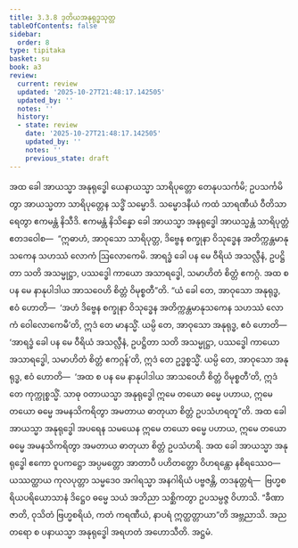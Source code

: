 ```yaml
---
title: 3.3.8 ဒုတိယအနုရုဒ္ဓသုတ္တ
tableOfContents: false
sidebar:
  order: 8
type: tipitaka
basket: su
book: a3
review:
  current: review
  updated: '2025-10-27T21:48:17.142505'
  updated_by: ''
  notes: ''
  history:
  - state: review
    date: '2025-10-27T21:48:17.142505'
    updated_by: ''
    notes: ''
    previous_state: draft
---
```



<ReviewStatus review={frontmatter.review} showDetails={true} />

<HypothesisAnnotation frontmatter={frontmatter} />

<DynamicBreadcrumb />

<Division number="131" book="a3" e="ch" v="15" p="285">

<Paragraph number="1001" book="a3">
အထ ခေါ အာယသ္မာ အနုရုဒ္ဓေါ ယေနာယသ္မာ သာရိပုတ္တော တေနုပသင်္ကမိ; ဥပသင်္ကမိတွာ အာယသ္မတာ သာရိပုတ္တေန သဒ္ဓိံ သမ္မောဒိ. သမ္မောဒနီယံ ကထံ သာရဏီယံ ဝီတိသာရေတွာ ဧကမန္တံ နိသီဒိ. ဧကမန္တံ နိသိန္နော ခေါ အာယသ္မာ အနုရုဒ္ဓေါ အာယသ္မန္တံ သာရိပုတ္တံ ဧတဒဝေါစ—  “ဣဓာဟံ, အာဝုသော သာရိပုတ္တ, ဒိဗ္ဗေန စက္ခုနာ ဝိသုဒ္ဓေန အတိက္ကန္တမာနုသကေန သဟဿံ လောကံ ဩလောကေမိ. အာရဒ္ဓံ ခေါ ပန မေ ဝီရိယံ အသလ္လီနံ, ဥပဋ္ဌိတာ သတိ အသမ္မုဋ္ဌာ, ပဿဒ္ဓေါ ကာယော အသာရဒ္ဓေါ, သမာဟိတံ စိတ္တံ ဧကဂ္ဂံ. အထ စ ပန မေ နာနုပါဒါယ အာသဝေဟိ စိတ္တံ ဝိမုစ္စတီ”တိ.
</Paragraph>

<Paragraph number="1002" book="a3">
“ယံ ခေါ တေ, အာဝုသော အနုရုဒ္ဓ, ဧဝံ ဟောတိ—  ‘အဟံ ဒိဗ္ဗေန စက္ခုနာ ဝိသုဒ္ဓေန အတိက္ကန္တမာနုသကေန သဟဿံ လောကံ ဝေါလောကေမီ’တိ, ဣဒံ တေ မာနသ္မိံ. ယမ္ပိ တေ, အာဝုသော အနုရုဒ္ဓ, ဧဝံ ဟောတိ—  ‘အာရဒ္ဓံ ခေါ ပန မေ ဝီရိယံ အသလ္လီနံ, ဥပဋ္ဌိတာ သတိ အသမ္မုဋ္ဌာ, ပဿဒ္ဓေါ ကာယော အသာရဒ္ဓေါ, သမာဟိတံ စိတ္တံ ဧကဂ္ဂန်’တိ, ဣဒံ တေ ဥဒ္ဓစ္စသ္မိံ. ယမ္ပိ တေ, အာဝုသော အနုရုဒ္ဓ, ဧဝံ ဟောတိ—  ‘အထ စ ပန မေ နာနုပါဒါယ အာသဝေဟိ စိတ္တံ ဝိမုစ္စတီ’တိ, ဣဒံ တေ ကုက္ကုစ္စသ္မိံ. သာဓု ဝတာယသ္မာ အနုရုဒ္ဓေါ ဣမေ တယော ဓမ္မေ ပဟာယ, ဣမေ တယော ဓမ္မေ အမနသိကရိတွာ အမတာယ ဓာတုယာ စိတ္တံ ဥပသံဟရတူ”တိ.
</Paragraph>

<Paragraph number="1003" book="a3">
အထ ခေါ အာယသ္မာ အနုရုဒ္ဓေါ အပရေန သမယေန ဣမေ တယော ဓမ္မေ ပဟာယ, ဣမေ တယော ဓမ္မေ အမနသိကရိတွာ အမတာယ ဓာတုယာ စိတ္တံ ဥပသံဟရိ. အထ ခေါ အာယသ္မာ အနုရုဒ္ဓေါ ဧကော ဝူပကဋ္ဌော အပ္ပမတ္တော အာတာပီ ပဟိတတ္တော ဝိဟရန္တော နစိရဿေဝ—  ယဿတ္ထာယ ကုလပုတ္တာ သမ္မဒေဝ အဂါရသ္မာ အနဂါရိယံ ပဗ္ဗဇန္တိ, တဒနုတ္တရံ—  ဗြဟ္မစရိယပရိယောသာနံ ဒိဋ္ဌေဝ ဓမ္မေ သယံ အဘိညာ သစ္ဆိကတွာ ဥပသမ္ပဇ္ဇ ဝိဟာသိ. “ခီဏာ ဇာတိ, ဝုသိတံ ဗြဟ္မစရိယံ, ကတံ ကရဏီယံ, နာပရံ ဣတ္ထတ္တာယာ”တိ အဗ္ဘညာသိ. အညတရော စ ပနာယသ္မာ အနုရုဒ္ဓေါ အရဟတံ အဟောသီတိ.

</Paragraph>
</Division>

<Paragraph number="1004" type="center" book="a3">
အဋ္ဌမံ.
</Paragraph>